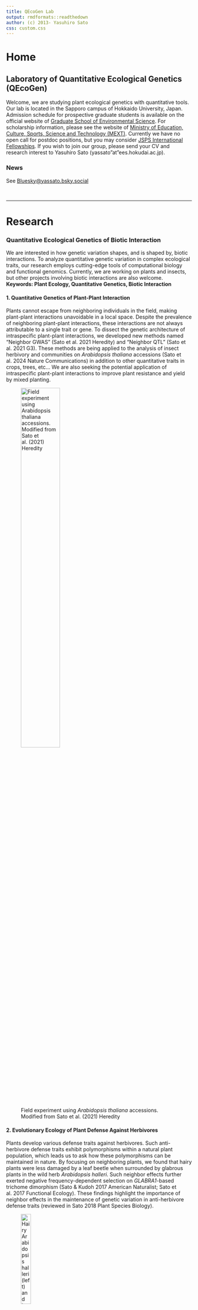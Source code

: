 ```yaml
---
title: QEcoGen Lab
output: rmdformats::readthedown
author: (c) 2013- Yasuhiro Sato
css: custom.css
---
```


# Home

## Laboratory of Quantitative Ecological Genetics (QEcoGen)

Welcome, we are studying plant ecological genetics with quantitative tools. Our lab is located in the Sapporo campus of Hokkaido University, Japan. Admission schedule for prospective graduate students is available on the official website of [Graduate School of Environmental Science](https://www.ees.hokudai.ac.jp/?lang=en). For scholarship information, please see the website of [Ministry of Education, Culture, Sports, Science and Technology (MEXT)](https://www.mext.go.jp/en/policy/education/highered/title02/detail02/sdetail02/1373897.htm). Currently we have no open call for postdoc positions, but you may consider [JSPS International Fellowships](https://www.jsps.go.jp/english/e-fellow/). If you wish to join our group, please send your CV and research interest to Yasuhiro Sato (yassato"at"ees.hokudai.ac.jp).  
   
### News
See [Bluesky@yassato.bsky.social](https://bsky.app/profile/yassato.bsky.social)
  
<br>

---


# Research

### **Quantitative Ecological Genetics of Biotic Interaction**  
We are interested in how genetic variation shapes, and is shaped by, biotic interactions. To analyze quantitative genetic variation in complex ecological traits, our research employs cutting-edge tools of computational biology and functional genomics. Currently, we are working on plants and insects, but other projects involving biotic interactions are also welcome.  
**Keywords: Plant Ecology, Quantitative Genetics, Biotic Interaction**  

#### **1. Quantitative Genetics of Plant-Plant Interaction**  
Plants cannot escape from neighboring individuals in the field, making plant-plant interactions unavoidable in a local space. Despite the prevalence of neighboring plant-plant interactions, these interactions are not always attributable to a single trait or gene. To dissect the genetic architecture of intraspecific plant-plant interactions, we developed new methods named "Neighbor GWAS" (Sato et al. 2021 Heredity) and "Neighbor QTL" (Sato et al. 2021 G3). These methods are being applied to the analysis of insect herbivory and communities on *Arabidopsis thaliana* accessions (Sato et al. 2024 Nature Communications) in addition to other quantitative traits in crops, trees, etc... We are also seeking the potential application of intraspecific plant-plant interactions to improve plant resistance and yield by mixed planting.  

![Field experiment using *Arabidopsis thaliana* accessions. Modified from Sato et al. (2021) Heredity](./photo/AraGWAS_JPNplot.jpg){width="50%"}
  
#### **2. Evolutionary Ecology of Plant Defense Against Herbivores**  
Plants develop various defense traits against herbivores. Such anti-herbivore defense traits exhibit polymorphisms within a natural plant population, which leads us to ask how these polymorphisms can be maintained in nature. By focusing on neighboring plants, we found that hairy plants were less damaged by a leaf beetle when surrounded by glabrous plants in the wild herb *Arabidopsis halleri*. Such neighbor effects further exerted negative frequency-dependent selection on *GLABRA1*-based trichome dimorphism (Sato & Kudoh 2017 American Naturalist; Sato et al. 2017 Functional Ecology). These findings highlight the importance of neighbor effects in the maintenance of genetic variation in anti-herbivore defense traits (reviewed in Sato 2018 Plant Species Biology).  

![Hairy *Arabidopsis halleri* (left) and larval *Phaedon brassicae* (right) from [Plant Species Biology Vol. 33(2)](https://esj-journals.onlinelibrary.wiley.com/toc/14421984/2018/33/2)](./photo/psbi12186-toc-0001-m_coverphoto.jpg){width="25%"}

#### **3. Data Analysis in Ecology, Evolution, and Genetics**  
Our research often employs statistical tools to untangle complex ecological interactions. This experience enables us to not only develop new methods (Sato et al. 2023 Evolution) but also collaborate with other research areas (e.g., Takimoto & Sato et al. 2021 Ecological Informatics). Data from plant ecology and genomics are especially welcome for potential collaboration.  
  
  
<br>

---

# Publication

*^†^Equal contribution; \*Correspondence*  
*See also [Google scholar citations](https://scholar.google.co.jp/citations?hl=en&user=HbrGYr8AAAAJ&view_op=list_works&sortby=pubdate).*

## Preprint

1. **Sato Y**\*. (2025) Negative frequency-dependent selection underlies overyielding through neighbor genotypic effects in _Arabidopsis thaliana_. **_bioRxiv_** <https://doi.org/10.1101/2025.05.14.654149>  

1. Akram I, Rohr L, Shimizu KK, Shimizu-Inatsugi R, **Sato Y**\*. (2025) Spatial heterogeneity of disease infection attributable to neighbor genotypic identity in barley cultivars. **_bioRxiv_** <https://doi.org/10.1101/2025.04.22.650038>  

## Peer-reviewed articles

1. **Sato Y**\*, Shimizu-Inatsugi R, Takeda K, Schmid B, Nagano AJ\*, Shimizu KK\*. (2024) Reducing herbivory in mixed planting by genomic prediction of neighbor effects in the field. **_Nature Communications_** 15:8467. <https://doi.org/10.1038/s41467-024-52374-7> [Media release at University of Zurich; [EN](<https://www.news.uzh.ch/en/articles/media/2024/Using-Biodiversity.html>), [DE](<https://www.news.uzh.ch/de/articles/media/2024/Schaedlinge.html>)]  

1. Stockenhuber R, Akiyama R, Tissot N, Milosavljevic S, Yamazaki M, Wyler M, Arongaus AB, Podolec R, **Sato Y**, Widmer A, Ulm R\*, Shimizu KK\*. (2024) UV RESISTANCE LOCUS 8-mediated UV-B response is required alongside CRYPTOCHROME 1 for plant survival in sunlight under field conditions. **_Plant and Cell Physiology_** 65:35-48. <https://doi.org/10.1093/pcp/pcad113>  

1. The Herbivory Variability Network. (2023) Plant size, latitude, and phylogeny explain variability in herbivory. **_Science_** 382:679-683. <https://doi.org/10.1126/science.adh8830> [a consortium paper incl. Y. Sato as one of the co-authors]  

1. Xu C^†^, **Sato Y**^†^\*, Yamazaki M, Brasser M, Barbour MA, Bascompte J, Shimizu KK\*. (2023) Genome-wide association study of aphid abundance highlights a locus affecting plant growth and flowering in *Arabidopsis thaliana*. **_Royal Society Open Science_** 10:230399. <https://doi.org/10.1098/rsos.230399>  

1. **Sato Y**\*, Takahashi Y, Xu C, Shimizu KK\*. (2023) Detecting frequency-dependent selection through the effects of genotype similarity on fitness components. **_Evolution_** 77:1145–1157. <https://doi.org/10.1093/evolut/qpad028> [[Vignette](https://yassato.github.io/RegressionFDS/)] 

1. Shimizu-Inatsugi R\*, Morishima A, Mourato B, Shimizu KK, **Sato Y**. (2023) Phenotypic variation of a new synthetic allotetraploid _Arabidopsis kamchatica_ enhanced in natural environment. **_Frontiers in Plant Science_** 13:1058522 <https://doi.org/10.3389/fpls.2022.1058522>  

1. Takimoto H^†^\*, **Sato Y**^†^, Nagano AJ, Shimizu KK, Kanagawa A. (2021) Using a two-stage convolutional neural network to rapidly identify tiny herbivorous beetles in the field. **_Ecological Informatics_** 66:101466 <https://doi.org/10.1016/j.ecoinf.2021.101466>  

1. **Sato Y**, Yamamoto E, Shimizu KK\*, Nagano AJ\*. (2021) Neighbor GWAS: incorporating neighbor genotypic identity into genome-wide association studies of field herbivory. **_Heredity_** 126(4):597–614. <https://doi.org/10.1038/s41437-020-00401-w> [[R package](https://cran.r-project.org/package=rNeighborGWAS)]   

1. **Sato Y**^†^\*, Takeda K^†^, Nagano AJ\*. (2021) Neighbor QTL: an interval mapping method for quantitative trait loci underlying plant neighborhood effects. **_G3; Genes|Genomes|Genetics_** 11(2):jkab017. <https://doi.org/10.1093/g3journal/jkab017> [[R package](https://cran.r-project.org/package=rNeighborQTL)]  

1. Shimizu-Inatsugi R\*, Milosavljevic S, Shimizu KK, Schaepman-Strub G, Tanoi K, **Sato Y.** (2021) Metal accumulation and its effect on leaf herbivory in an allopolyploid species _Arabidopsis kamchatica_ inherited from a diploid hyperaccumulator _A. halleri_. **_Plant Species Biology_** 36(2):208–217. <https://doi.org/10.1111/1442-1984.12304>  

1. **Sato Y**, Tezuka A, Kashima M, Deguchi A, Shimizu-Inatsugi R, Yamazaki M, Shimizu KK\*, Nagano AJ\*. (2019) Transcriptional variation in glucosinolate biosynthetic genes and inducible responses to aphid herbivory on field-grown _Arabidopsis thaliana_. **_Frontiers in Genetics_** 10:787. <https://doi.org/10.3389/fgene.2019.00787>  

1. **Sato Y**, Shimizu-Inatsugi R, Yamazaki M, Shimizu KK\*, Nagano AJ\*. (2019) Plant trichomes and a single gene _GLABRA1_ contribute to insect community composition on field-grown _Arabidopsis thaliana_. **_BMC Plant Biology_** 19:163. <https://doi.org/10.1186/s12870-019-1705-2>  

1. Nakadai R^†^\*, Hashimoto K^†^, Iwasaki T, **Sato Y.** (2018) Geographical co-occurrence of butterfly species: the importance of niche filtering by host plant species. **_Oecologia_** 186(4):995–1005. <https://doi.org/10.1007/s00442-018-4062-1>  

1. **Sato Y**^†^\*, Ito K^†^, Kudoh H. (2017) Optimal foraging by herbivores maintains polymorphism in defence in a natural plant population. **_Functional Ecology_** 31(12):2233-2243. <https://doi.org/10.1111/1365-2435.12937> [[postprint]](https://repository.kulib.kyoto-u.ac.jp/dspace/handle/2433/228143?locale=en)  

1. **Sato Y**\*, Kudoh H. (2017) Herbivore-mediated interaction promotes the maintenance of trichome dimorphism through negative frequency-dependent selection. **_The American Naturalist_** 190(3):E67-E77. <https://doi.org/10.1086/692603> [[PDF]](https://repository.kulib.kyoto-u.ac.jp/dspace/handle/2433/226924?locale=en)  

1. **Sato Y**\*, Kudoh H. (2017) Fine-scale frequency differentiation along a herbivory gradient in the trichome dimorphism of a wild _Arabidopsis_. **_Ecology and Evolution_** 7(7):2133-2141. <https://doi.org/10.1002/ece3.2830>  

1. **Sato Y**\*, Kudoh H. (2016) Presence of substitute diets alters plant resistance to specialist and generalist herbivores: a meta-analysis. **_Ecosphere_** 7(11):e01446 <https://doi.org/10.1002/ecs2.1446>  

1. **Sato Y**\*, Kudoh H. (2016) Associational effects against a leaf beetle mediate a minority advantage in defense and growth between hairy and glabrous plants. **_Evolutionary Ecology_** 30(1):137-154. <https://doi.org/10.1007/s10682-015-9809-0> [[postprint]](http://repository.kulib.kyoto-u.ac.jp/dspace/handle/2433/201635?locale=en)  

1. **Sato Y**\*, Sato S. (2015) Spring temperature predicts the long-term molting phenology of two cicadas, _Cryptotympana facialis_ and _Graptopsaltria nigrofuscata_ (Hemiptera: Cicadidae). **_Annals of the Entomological Society of America_** 108(4):494-500. <https://doi.org/10.1093/aesa/sav036> [[postprint]](http://repository.kulib.kyoto-u.ac.jp/dspace/handle/2433/201636?locale=en)  

1. **Sato Y**\*, Kudoh H. (2015) Tests of associational defence provided by hairy plants for glabrous plants of _Arabidopsis halleri_ subsp. _gemmifera_ against insect herbivores. **_Ecological Entomology_** 40(3):269-279. <https://doi.org/10.1111/een.12179> [[postprint]](http://repository.kulib.kyoto-u.ac.jp/dspace/handle/2433/201637?locale=en)  

1. **Sato Y**, Kudoh H\*. (2014) Fine-scale genetic differentiation of a temperate herb: relevance of local environments and demographic change. **_AoB PLANTS_** 6:plu070. <https://doi.org/10.1093/aobpla/plu070>  

1. **Sato Y**\*, Kawagoe T, Sawada Y, Hirai MY, Kudoh H. (2014) Frequency-dependent herbivory by a leaf beetle, _Phaedon brassicae_, on hairy and glabrous plants of _Arabidopsis halleri_ subsp. _gemmifera_. **_Evolutionary Ecology_** 28(3):545-559. <https://doi.org/10.1007/s10682-013-9686-3> [[postprint]](http://repository.kulib.kyoto-u.ac.jp/dspace/handle/2433/179616?locale=en)  

1. **Sato Y**\*, Kudoh H. (2013) Relative strength of phenotypic selection on the height and number of flowering-stalks in the rosette annual _Cardamine hirsuta_ (Brassicaceae). **_Journal of Ecology and Environment_** 36(3):151-158. <https://doi.org/10.5141/ecoenv.2013.151>  

1. **Sato Y**\*, Takakura KI, Nishida S, Nishida T. (2013) Dominant occurrence of cleistogamous flowers of _Lamium amplexicaule_ in relation to the nearby presence of an alien congener _L. purpureum_. **_ISRN Ecology_** Article ID:476862. <http://dx.doi.org/10.1155/2013/476862>  


## Peer-reviewed monographs/reviews
1. **Sato Y\***, Wuest SE\*. (2024) The genetics of plant–plant interactions and their cascading effects on agroecosystems -- from model plants to applications. **_Plant and Cell Physiology_** <https://doi.org/10.1093/pcp/pcae092>  

1. **Sato Y\*.** (2018) Associational effects and the maintenance of polymorphism in plant defense against herbivores: review and evidence. **_Plant Species Biology_** 33(2):91-108. <https://doi.org/10.1111/1442-1984.12201> [[postprint]](https://repository.kulib.kyoto-u.ac.jp/dspace/handle/2433/234646?locale=en)  

1. Sakata Y\*, **Sato Y.** (2017) Evolutionary ecology of plant defense: integrating different spatial scales within and among species (in Japanese). **_Japanese Journal of Ecology_** 67(3):287-306. <https://doi.org/10.18960/seitai.67.3_287>  
  
## Peer-reviewed conference proceedings
1.	Kuzuhara H, Takimoto H, **Sato Y**, Kanagawa A. (2020) Insect pest detection and identification method based on deep learning for realizing a pest control system. **_Proceedings of the Society of Instrument and Control Engineers (SICE) Annual Conference 2020_**. pp. 709–714. <https://doi.org/10.23919/SICE48898.2020.9240458>  
  
## Books/Book chapters
1. **Sato Y**. (2024) Chapter 7: The maintenance of trichome dimorphism through associational effects: a case study of *Arabidopsis halleri* and a leaf beetle (in Japanese). In: Ecology of Plant Defense Against Herbivores (Y. Sakata and T. Tsunoda eds), **_Species Biology Series_**, Bun-ichi Sogo Shuppan, Tokyo, Japan. ISBN: 978-4-8299-6211-4.  

1. **Sato Y**, Muranaka T. (eds). (2023) Trans-Scale Biology of Plants: Integrating genomics, phenomics, and ecology to unveil biodiversity (in Japanese). **_Species Biology Series_**, Bun-ichi Sogo Shuppan, Tokyo, Japan. ISBN: 978-4-8299-6210-7.
  
<br>


---

# Team

## Principal Investigator

### Yasuhiro Sato (Assistant Professor)

<p><div align="left"><img src="./photo/yassato00-2.jpg" class="right" width="300" align="top"></div></p>  
My research career began at Kyoto University in Japan. After obtaining my PhD in 2016, I experienced two postdoc positions in Japan and a senior postdoc position in Switzerland. Since 2024, I have been appointed as a tenure-track assistant professor at Hokkaido University. My research interests include ecological genetics of biotic interactions involving plants. See also [CV](./cv/CV_YasuhiroSato.pdf) for the full profile.  
ORCID: [0000-0002-6466-723X](http://orcid.org/0000-0002-6466-723X); ResearcherID: [N-7939-2013](https://www.webofscience.com/wos/author/rid/N-7939-2013)   

## Postdocs 

- **Dr. Tomoki Ishiguro**  
Tomoki is cross-appointed with [Prof. Utsumi Lab](https://evo-comm-ecology.com/) and assisting our project of plant-plant interactions.

## PhD students

- **Iqra Akram (EXEX Doctoral fellow)**  
After obtaining MSc in agriculture, Iqra has been working on the genetics of plant-plant interactions in crop species since 2024.  

## Master students

_Currently none_  

## Support staff

- **Miho Kawagoe (Administrative assistant)**
  
<br>

---

# Contact

Faculty of Environmental Earth Science, Hokkaido University  
N10W5 Kita-ku, Sapporo 060-0810, Hokkaido, Japan  
Office: B-802 (Group of Ecological Genetics)  
Phone: +81 (0)11 706 4860  
E-mail: yassato"at"ees.hokudai.ac.jp; yassato36c"at"outlook.com  

![From GoogleMap: We are located in the building of Graduate School of Environmental Science.](./photo/EES_googlemap.png){width="80%"}  
  
---

# JP

Japanese version is available here（日本語版はこちらです）-> [[Japanese]](index_jp.html)

---


